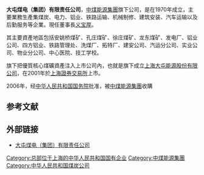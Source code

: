 '''大屯煤电（集团）有限责任公司'''，[[中煤能源集團|中煤能源集團]]旗下公司，是在1970年成立，主要業務生產集煤炭、电力、铝业、铁路运输、机械制修、建筑安装、汽车运输以及后勤服务等企業。現任董事長[[义宝厚|义宝厚]]。

其主要資產地區包括安姚桥煤矿、孔庄煤矿、徐庄煤矿、龙东煤矿、发电厂、铝业公司、四方铝业、铁路管理处、洗煤厂、拓特厂、建安公司、汽运分公司、实业公司、物业分公司、中心医院、技工学校。

旗下把優質核心煤礦資產注入上市公司內，也就是旗下成立[[上海大屯能源股份有限公司|上海大屯能源股份有限公司]]，在2001年於[[上海證券交易所|上海證券交易所]]上市。

2006年，经[[中华人民共和国国务院|中华人民共和国国务院]]批准，被[[中煤能源集團|中煤能源集團]]收購

== 参考文献 ==
{{Reflist}}

== 外部链接 ==
* [https://archive.is/20130425173658/http://www.dtcec.com/ 大屯煤电（集团）有限责任公司]

[[Category:总部位于上海的中华人民共和国国有企业|Category:总部位于上海的中华人民共和国国有企业]]
[[Category:中煤能源集團|Category:中煤能源集團]]
[[Category:中华人民共和国煤炭公司|Category:中华人民共和国煤炭公司]]